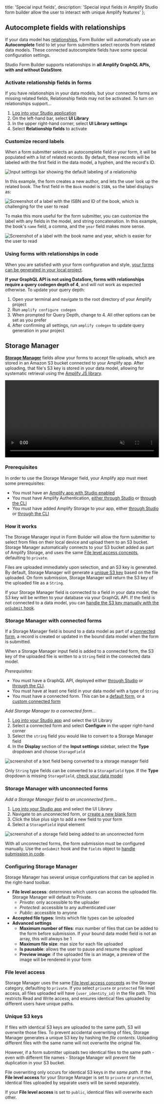   title: 'Special input fields',
  description:
    'Special input fields in Amplify Studio form builder allow the user to interact with unique Amplify features'
};

## Autocomplete fields with relationships

If your data model has [relationships](/console/data/relationships/), Form Builder will automatically use an **Autocomplete** field to let your form submitters select records from related data models. These connected autocomplete fields have some special configuration settings. 

Studio Form Builder supports relationships in **all Amplify GraphQL APIs, with and without DataStore**.

### Activate relationship fields in forms

If you have relationships in your data models, but your connected forms are missing related fields, Relationship fields may not be activated. To turn on relationships support...
1. [Log into your Studio application](/console/adminui/start/#logging-in-and-creating-an-app)
1. On the left-hand bar, select **UI Library**
1. In the upper right-hand corner, select **UI Library settings**
1. Select **Relationship fields** to activate

### Customize record labels

When a form submitter selects an autocomplete field in your form, it will be populated with a list of related records. By default, these records will be labeled with the first field in the data model, a hyphen, and the record's ID. 

![Input settings bar showing the default labeling of a relationship](/images/console/formbuilder/autocomplete1.png)

In this example, the form creates a new author, and lets the user look up the related book. The first field in the `Book` model is `ISBN`, so the label displays as:

![Screenshot of a label with the ISBN and ID of the book, which is challenging for the user to read](/images/console/formbuilder/autocomplete2.png)

To make this more useful for the form submitter, you can customize the label with any fields in the model, and string concatenation. In this example, the book's `name` field, a comma, and the `year` field makes more sense.

![Screenshot of a label with the book name and year, which is easier for the user to read](/images/console/formbuilder/autocomplete3.png)

### Using forms with relationships in code

When you are satisfied with your form configuration and style, [your forms can be generated in your local project](/console/formbuilder/overview/#render-react-form-in-your-app). 

**If your GraphQL API is not using DataSore, forms with relationships require a query codegen depth of 4**, and will not work as expected otherwise. To update your query depth:
1. Open your terminal and navigate to the root directory of your Amplify project
1. Run `amplify configure codegen`
1. When prompted for Query Depth, change to 4. All other options can be set as you prefer
1. After confirming all settings, run `amplify codegen` to update query generation in your project



## Storage Manager

[**Storage Manager**](https://ui.docs.amplify.aws/react/connected-components/storage/storagemanager) fields allow your forms to accept file uploads, which are stored in an Amazon S3 bucket connected to your Amplify app. After uploading, that file's S3 key is stored in your data model, allowing for systematic retrieval using the [Amplify JS library](/lib/storage/download/q/platform/js/). 

<video autoPlay={true} muted={true} loop={true} width="100%">
  <source src="/images/console/formbuilder/storagemanager.mp4" />
</video>

### Prerequisites

In order to use the Storage Manager field, your Amplify app must meet some prerequisites:
* You must have an [Amplify app with Studio enabled](/console/adminui/start/)
* You must have Amplify Authentication, [either through Studio](/console/auth/authentication/) or [through the CLI](/cli/auth/overview/)
* You must have added Amplify Storage to your app, either [through Studio](/console/storage/file-storage/) or [through the CLI](/cli/storage/overview/)

### How it works

The Storage Manager input in Form Builder will allow the form submitter to select from files on their local device and upload them to an S3 bucket. Storage Manager automatically connects to your S3 bucket added as part of Amplify Storage, and uses the same [File level access concepts](#file-level-access), defaulting to `private`. 

Files are uploaded immediately upon selection, and an S3 key is generated. By default, Storage Manager will generate a [unique S3 key](#unique-s3-keys) based on the file uploaded. On form submission, Storage Manager will return the S3 key of the uploaded file as a `String`. 

If your Storage Manager field is connected to a field in your data model, the S3 key will be written to your database via your GraphQL API. If the field is not connected to a data model, you can [handle the S3 key manually with the `onSubmit` hook](/console/formbuilder/lifecycle/#handle-form-data-submissions---onsubmit).

### Storage Manager with connected forms

If a Storage Manager field is bound to a data model as part of a [connected form](/console/formbuilder/data-binding/#connected-forms), a record is created or updated in the bound data model when the form is submitted. 

When a Storage Manager input field is added to a connected form, the S3 key of the uploaded file is written to a `String` field in the connected data model. 

*Prerequisites:*
* You must have a GraphQL API, deployed either [through Studio](/console/data/data-model/) or [through the CLI](/cli/graphql/overview/).
* You must have at least one field in your data model with a type of `String`
* You must have a connected form. This can be a [default form](/console/formbuilder/overview/#getting-started), or a [custom connected form](/console/formbuilder/data-binding/#connected-forms)


*Add Storage Manager to a connected form...*
1. [Log into your Studio app](/console/adminui/start/) and select the UI Library
2. Select a connected form and select **Configure** in the upper right-hand corner
3. Select the `string` field you would like to convert to a Storage Manager field
4. In the **Display** section of the **Input settings** sidebar, select the **Type** dropdown and choose `StorageField`

![screenshot of a text field being converted to a storage manager field](/images/console/formbuilder/storage1.png)

<Callout info>

Only `String` type fields can be converted to a `StorageField` type. If the **Type** dropdown is missing `StorageField`, [check your data model](/console/data/data-model/)

</Callout>

### Storage Manager with unconnected forms

*Add a Storage Manager field to an unconnected form...*
1. [Log into your Studio app](/console/adminui/start/) and select the UI Library
2. Navigate to an unconnected form, or [create a new blank form](/console/formbuilder/overview/#getting-started)
3. Click the blue plus sign to add a new field to your form 
4. Select a `StorageField` input element

![screenshot of a storage field being added to an unconnected form](/images/console/formbuilder/storage3.png)

With all unconnected forms, the form submission must be configured manually. Use the `onSubmit` hook and the `fields` object to [handle submission in code](/console/formbuilder/lifecycle/#handle-form-data-submissions---onsubmit). 

### Configuring Storage Manager

Storage Manager has several unique configurations that can be applied in the right-hand toolbar. 

* **File level access**: determines which users can access the uploaded file. Storage Manager will default to Private.
    * *Private*: only accessible to the uploader
    * *Protected*: accessible to any authenticated user
    * *Public*: accessible to anyone
* **Accepted file types**: limits which file types can be uploaded
* **Advanced settings**
    * **Maximum number of files**: max number of files that can be added to the form before submission. If your bound data model field is not an array, this will always be 1
    * **Maximum file size**: max size for each file uploaded
    * **Is pausable**: allows the user to pause and resume the upload
    * **Preview image**: if the uploaded file is an image, a preview of the image will be rendered in your form

### File level access

Storage Manager uses the same [File level access concepts](/lib/storage/configureaccess/q/platform/js/) as the Storage category, defaulting to `private`. If you select `private` or `protected` file level access, all files uploaded will have `{user_identity_id}` in the file path. This restricts Read and Write access, and ensures identical files uploaded by different users have unique paths. 


### Unique S3 keys

If files with identical S3 keys are uploaded to the same path, S3 will overwrite those files. To prevent accidental overwriting of files, Storage Manager generates a unique S3 key by hashing the *file contents*. Uploading different files with the same name will not overwrite the original file. 

However, if a form submitter uploads two identical files to the same path - even with different file names - Storage Manager will prevent file duplication in your S3 bucket. 

<Callout warning>

File overwriting only occurs for identical S3 keys *in the same path*. If the **File level access** for your Storage Manager is set to `private` or `protected`, identical files uploaded by separate users will be saved separately. 

If your **File level access** is set to `public`, identical files will overwrite each other.

</Callout>
